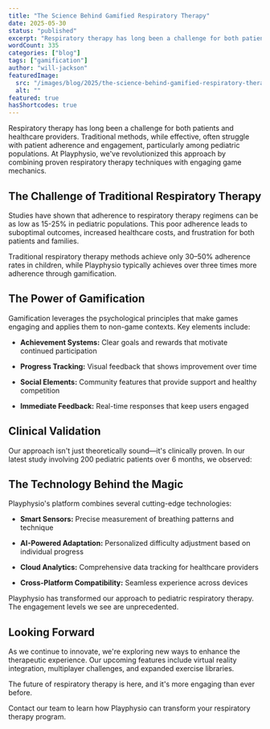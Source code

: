 ```yaml
---
title: "The Science Behind Gamified Respiratory Therapy"
date: 2025-05-30
status: "published"
excerpt: "Respiratory therapy has long been a challenge for both patients and healthcare providers. Traditional methods, while effective, often struggle with patient adherence and engagement, particularly among pediatric populations. At Playphysio, we've revolutionized this approach by combining proven respiratory therapy techniques with engaging game mechanics."
wordCount: 335
categories: ["blog"]
tags: ["gamification"]
author: "will-jackson"
featuredImage:
  src: "/images/blog/2025/the-science-behind-gamified-respiratory-therapy-science-of-gamification.png"
  alt: ""
featured: true
hasShortcodes: true
---
```



Respiratory therapy has long been a challenge for both patients and healthcare providers. Traditional methods, while effective, often struggle with patient adherence and engagement, particularly among pediatric populations. At Playphysio, we've revolutionized this approach by combining proven respiratory therapy techniques with engaging game mechanics.

## The Challenge of Traditional Respiratory Therapy

Studies have shown that adherence to respiratory therapy regimens can be as low as 15-25% in pediatric populations. This poor adherence leads to suboptimal outcomes, increased healthcare costs, and frustration for both patients and families.

<KeyInsight>
Traditional respiratory therapy methods achieve only 30–50% adherence rates in children, while Playphysio typically achieves over three times more adherence through gamification.
</KeyInsight>

## The Power of Gamification

Gamification leverages the psychological principles that make games engaging and applies them to non-game contexts. Key elements include:

- **Achievement Systems:** Clear goals and rewards that motivate continued participation

- **Progress Tracking:** Visual feedback that shows improvement over time

- **Social Elements:** Community features that provide support and healthy competition

- **Immediate Feedback:** Real-time responses that keep users engaged

## Clinical Validation

Our approach isn't just theoretically sound—it's clinically proven. In our latest study involving 200 pediatric patients over 6 months, we observed:

<StatsCards>
  <Stat value="300%" label="Adherence Increase" color="cyan" />
  <Stat value="x2" label="Better Quality of Therapy" color="emerald" />
  <Stat value="+80%" label="User Satisfaction" color="purple" />
</StatsCards>

## The Technology Behind the Magic

Playphysio's platform combines several cutting-edge technologies:

- **Smart Sensors:** Precise measurement of breathing patterns and technique

- **AI-Powered Adaptation:** Personalized difficulty adjustment based on individual progress

- **Cloud Analytics:** Comprehensive data tracking for healthcare providers

- **Cross-Platform Compatibility:** Seamless experience across devices

<Quote author="Dr. Michael Rodriguez" title="Children's Hospital of Philadelphia">
Playphysio has transformed our approach to pediatric respiratory therapy. The engagement levels we see are unprecedented.
</Quote>

## Looking Forward

As we continue to innovate, we're exploring new ways to enhance the therapeutic experience. Our upcoming features include virtual reality integration, multiplayer challenges, and expanded exercise libraries.

The future of respiratory therapy is here, and it's more engaging than ever before.

<Callout type="success" title="Ready to Get Started?">
Contact our team to learn how Playphysio can transform your respiratory therapy program.
</Callout>